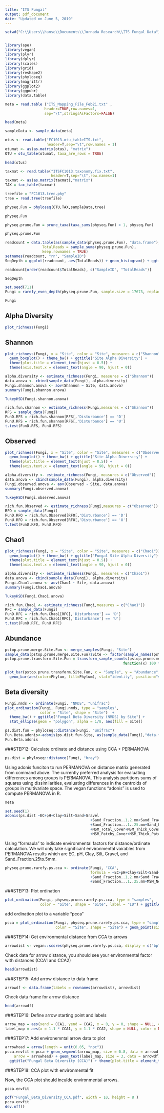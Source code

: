 ```yaml
---
title: "ITS Fungal"
output: pdf_document
date: "Updated on June 5, 2019"
---
```


```r
setwd("C:\\Users\\hanse\\Documents\\Jornada Research\\ITS Fungal Data")
```

```r

```


```r
library(ape)
library(vegan)
library(plyr)
library(dplyr)
library(scales)
library(grid)
library(reshape2)
library(phyloseq)
library(magrittr)
library(ggplot2)
library(ggpubr)
library(data.table)

```


```r
meta = read.table ("ITS_Mapping_File_Feb21.txt" ,
                  header=TRUE,row.names=1,
                  sep="\t",stringsAsFactors=FALSE)
```

```r
head(meta)
```

```r
sampleData <- sample_data(meta)
```


```r
otus <- read.table("FC1013.otu_tableITS.txt",
                   header=T,sep="\t",row.names = 1)
otumat <- as(as.matrix(otus), "matrix")
OTU = otu_table(otumat, taxa_are_rows = TRUE)
```

```r
head(otus)
```

```r
taxmat <- read.table("ITSFC1013.taxonomy.fix.txt", 
                     header=T,sep="\t",row.names=1)
taxmat <- as(as.matrix(taxmat),"matrix")
TAX = tax_table(taxmat)
```

```r
treefile = "FC1013.tree.phy"
tree = read.tree(treefile)
```

```r
physeq.Fun = phyloseq(OTU,TAX,sampleData,tree)
```

```r
physeq.Fun
```

```r
physeq.prune.Fun = prune_taxa(taxa_sums(physeq.Fun) > 1, physeq.Fun)
```

```r
physeq.prune.Fun
```

```r
readcount = data.table(as(sample_data(physeq.prune.Fun), "data.frame"),
                 TotalReads = sample_sums(physeq.prune.Fun), 
                 keep.rownames = TRUE)
setnames(readcount, "rn", "SampleID")
SeqDepth = ggplot(readcount, aes(TotalReads)) + geom_histogram() + ggtitle("Sequencing Depth")
```

```r
readcount[order(readcount$TotalReads), c("SampleID", "TotalReads")]
```



```r
SeqDepth
```

```r
set.seed(711)
Fungi = rarefy_even_depth(physeq.prune.Fun, sample.size = 17673, replace = FALSE, trimOTUs = TRUE)
```

```r
Fungi
```

## Alpha Diversity 

```r
plot_richness(Fungi)
```


## Shannon
```r
plot_richness(Fungi, x = "Site", color = "Site", measures = c("Shannon")) + 
  geom_boxplot() + theme_bw() + ggtitle("Site Alpha Diversity") + 
  theme(plot.title = element_text(hjust = 0.5)) +
  theme(axis.text.x = element_text(angle = 90, hjust = 0))
```
```r
alpha.diversity <- estimate_richness(Fungi, measures = c("Shannon"))
data.anova <- cbind(sample_data(Fungi), alpha.diversity)
Fungi.shannon.anova <- aov(Shannon ~ Site, data.anova)
summary(Fungi.shannon.anova)
```

```r
TukeyHSD(Fungi.shannon.anova)
```

```r
rich.fun.shannon <- estimate_richness(Fungi,measures = c("Shannon"))
RFS = sample_data(Fungi)
FunD.RFS = rich.fun.shannon[RFS[,'Disturbance'] == 'D']
FunU.RFS = rich.fun.shannon[RFS[,'Disturbance'] == 'U']
t.test(FunD.RFS, FunU.RFS)
```

## Observed
```r
plot_richness(Fungi, x = "Site", color = "Site", measures = c("Observed")) + 
  geom_boxplot() + theme_bw() + ggtitle("Site Alpha Diversity") + 
  theme(plot.title = element_text(hjust = 0.5)) +
  theme(axis.text.x = element_text(angle = 90, hjust = 0))
```
```r
alpha.diversity <- estimate_richness(Fungi, measures = c("Observed"))
data.anova <- cbind(sample_data(Fungi), alpha.diversity)
Fungi.observed.anova <- aov(Observed ~ Site, data.anova)
summary(Fungi.observed.anova)
```

```r
TukeyHSD(Fungi.observed.anova)
```
```r
rich.fun.Observed <- estimate_richness(Fungi,measures = c("Observed"))
RFO = sample_data(Fungi)
FunD.RFO = rich.fun.Observed[RFO[,'Disturbance'] == 'D']
FunU.RFO = rich.fun.Observed[RFO[,'Disturbance'] == 'U']
t.test(FunD.RFO, FunU.RFO)
```


## Chao1
```r
plot_richness(Fungi, x = "Site", color = "Site", measures = c("Chao1")) + 
  geom_boxplot() + theme_bw() + ggtitle("Fungal Site Alpha Diversity") + 
  theme(plot.title = element_text(hjust = 0.5)) +
  theme(axis.text.x = element_text(angle = 90, hjust = 0))
```

```r
alpha.diversity <- estimate_richness(Fungi, measures = c("Chao1"))
data.anova <- cbind(sample_data(Fungi), alpha.diversity)
Fungi.Chao1.anova <- aov(Chao1 ~ Site, data.anova)
summary(Fungi.Chao1.anova)
```

```r
TukeyHSD(Fungi.Chao1.anova)
```

```r
rich.fun.Chao1 <- estimate_richness(Fungi,measures = c("Chao1"))
RFC = sample_data(Fungi)
FunD.RFC = rich.fun.Chao1[RFC[,'Disturbance'] == 'D']
FunU.RFC = rich.fun.Chao1[RFC[,'Disturbance'] == 'U']
t.test(FunD.RFC, FunU.RFC)
```

## Abundance 

```r
pstop.prune.merge.Site.Fun <- merge_samples(Fungi, "Site")
sample_data(pstop.prune.merge.Site.Fun)$Site <- factor(sample_names(pstop.prune.merge.Site.Fun))
pstop.prune.transform.Site.Fun = transform_sample_counts(pstop.prune.merge.Site.Fun, 
                                                      function(x) 100 * x/sum(x))
```


```r
plot_bar(pstop.prune.transform.Site.Fun, x = "Sample", y = "Abundance", fill ="Phylum") + 
  geom_bar(aes(color=Phylum, fill=Phylum), stat="identity", position="stack") +  geom_bar(aes(color=Phylum, fill=Phylum), stat="identity", position="stack") + ggtitle("Fungal Community by Vegetation Zone") 
```

## Beta diversity
```r
Fungi.nmds <- ordinate(Fungi, "NMDS", "unifrac")
plot_ordination(Fungi, Fungi.nmds, type = "samples", 
                color = "Site", shape = "Site")  + 
  theme_bw() + ggtitle("Fungal Beta Diversity (NMDS) by Site") + 
  stat_ellipse(geom = "polygon", alpha = 1/8, aes(fill = Site))
```

```r
ps.dist.fun = phyloseq::distance(Fungi, "unifrac")
Fun.Beta.adonis<-adonis(ps.dist.fun~Site, as(sample_data(Fungi),"data.frame"))
Fun.Beta.adonis
```


###STEP12: Calculate ordinate and distance using CCA + PERMANOVA

```r
ps.dist = phyloseq::distance(Fungi, "bray")
```

Using adonis funciton to run PERMANOVA on distance matrix generated from command above. The currently preferred analysis for evaluating differences among groups is PERMANOVA. This analysis partitions sums of squares using dissimilarities, evaluating differences in the centroids of groups in multivariate space. The vegan functions “adonis” is used to compute PERMANOVA in R. 
```r
meta
```


```r
set.seed(1)
adonis(ps.dist ~EC+pH+Clay+Silt+Sand+Gravel
                                       +Sand_Fraction..1.2.mm+Sand_Fraction...5.1.mm+Sand_Fraction...25..5.mm
                                       +Sand_Fraction...1..25.mm+Sand_Fraction...05..1mm+MSM_No_Cover
                                       +MSM_Total_Cover+MSM_Thick_Cover
                                       +MSM_Patchy_Cover+MSM_Thick_Patchy_Cover, as(sample_data(Fungi),"data.frame"))
```

Using "formaula" to indicate environmental factors for distance/ordinate calculation. We will only take significant environmental vairables from PERMANOVA results which are EC, pH, Clay, Silt, Gravel, and Sand_Fraction.25to.5mm.

```r
physeq.prune.rarefy.ps.cca <- ordinate(Fungi, "CCA", 
                                       formula = ~EC+pH+Clay+Silt+Sand+Gravel
                                       +Sand_Fraction..1.2.mm+Sand_Fraction...5.1.mm+Sand_Fraction...25..5.mm
                                       +Sand_Fraction...1..25.mm+MSM_No_Cover+MSM_Total_Cover)
```

###STEP13: Plot ordination

```r
plot_ordination(Fungi, physeq.prune.rarefy.ps.cca, type = "samples", 
                color = "Site", shape = "Site", label = "ID") + ggtitle("Fungal Beta Diversity (CCA)") + theme(plot.title = element_text(hjust = 0.5))
```

add ordination plot to a variable "pcca"

```r
pcca = plot_ordination(Fungi, physeq.prune.rarefy.ps.cca, type = "samples", 
                       color = "Site", shape = "Site") + geom_point(size=5)
```

###STEP14: Get environmental distance from CCA to arrows

```r
arrowdist <- vegan::scores(physeq.prune.rarefy.ps.cca, display = c("bp"))
```

Check data for arrow distance, you should see your environmental factor with distances (CCA1 and CCA2)

```r
head(arrowdist)
```

###STEP15: Add arrow distance to data frame

```r
arrowdf <- data.frame(labels = rownames(arrowdist), arrowdist)
```

Check data frame for arrow distance

```r
head(arrowdf)
```

###STEP16: Define arrow starting point and labels

```r
arrow_map = aes(xend = CCA1, yend = CCA2, x = 0, y = 0, shape = NULL, color = NULL, label = labels)
label_map = aes(x = 1.1 * CCA1, y = 1.1 * CCA2, shape = NULL, color = NULL, label = labels)
```

###STEP17: Add environemntal arrow data to plot 

```r
arrowhead = arrow(length = unit(0.05, "npc"))
pcca.envfit = pcca + geom_segment(arrow_map, size = 0.8, data = arrowdf, color = "gray", 
    arrow = arrowhead) + geom_text(label_map, size = 3, data = arrowdf) + 
  ggtitle("Fungal Beta Diversity (CCA)") + theme(plot.title = element_text(hjust = 0.5))
```

###STEP18: CCA plot with environmental fit

Now, the CCA plot should inculde environmental arrows.

```r
pcca.envfit 
```


```r
pdf("Fungal_Beta_Diversity_CCA.pdf", width = 10, height = 8 )
pcca.envfit
dev.off()
```